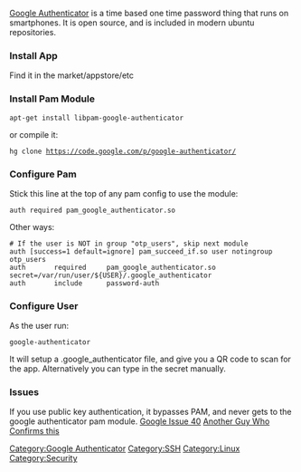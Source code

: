 [[Google Authenticator]] is a time based one time password thing that runs on smartphones. It is open source, and is included in modern ubuntu repositories.

=== Install App ===
Find it in the market/appstore/etc

=== Install Pam Module ===
 apt-get install libpam-google-authenticator
or compile it:
 hg clone https://code.google.com/p/google-authenticator/

=== Configure Pam ===
Stick this line at the top of any pam config to use the module:
 auth required pam_google_authenticator.so

Other ways:
<pre>
# If the user is NOT in group "otp_users", skip next module
auth [success=1 default=ignore] pam_succeed_if.so user notingroup otp_users
auth       required     pam_google_authenticator.so secret=/var/run/user/${USER}/.google_authenticator
auth       include      password-auth
</pre>

=== Configure User ===
As the user run:
 google-authenticator

It will setup a .google_authenticator file, and give you a QR code to scan for the app. Alternatively you can type in the secret manually.

=== Issues ===
If you use public key authentication, it bypasses PAM, and never gets to the google authenticator pam module. [http://code.google.com/p/google-authenticator/issues/detail?id=40 Google Issue 40] [http://blog.endpoint.com/2011/03/google-2-factor-authentication.html Another Guy Who Confirms this]

[[Category:Google Authenticator]][[Category:SSH]][[Category:Linux]][[Category:Security]]